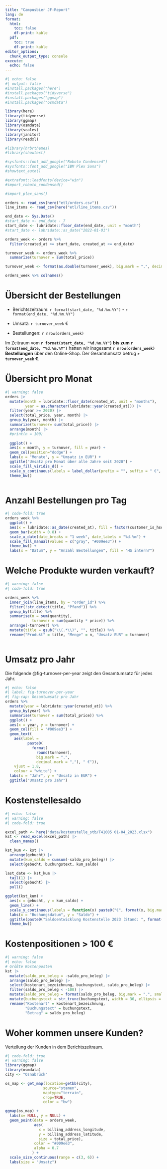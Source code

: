 ```yaml
---
title: "Campusbier JF-Report"
lang: de
format:
  html:
    toc: false
    df-print: kable
  pdf:
    toc: true
    df-print: kable
editor_options: 
  chunk_output_type: console
execute: 
  echo: false
---
```


```r
#| echo: false
#| output: false
#install.packages("here")
#install.packages("tidyverse")
#install.packages("ggmap")
#install.packages("osmdata")

library(here)
library(tidyverse)
library(ggmap)
library(osmdata)
library(scales)
library(janitor)
library(readxl)

#library(hrbrthemes)
#library(showtext)

#sysfonts::font_add_google("Roboto Condensed")
#sysfonts::font_add_google("IBM Plex Sans")
#showtext_auto()

#extrafont::loadfonts(device="win")
#import_roboto_condensed()

#import_plex_sans()

orders <- read_csv(here("etl/orders.csv"))
line_items <- read_csv(here("etl/line_items.csv"))

end_date <- Sys.Date()
#start_date <- end_date - 7
start_date <- lubridate::floor_date(end_date, unit = "month")
#start_date <- lubridate::as_date("2022-01-01")

orders_week <- orders %>% 
  filter(created_at >= start_date, created_at <= end_date)

turnover_week <- orders_week %>% 
  summarize(turnover = sum(total_price))

turnover_week <- format(as.double(turnover_week), big.mark = ".", decimal.mark = ",", nsmall = 2)

orders_week %>% colnames()

```

# Übersicht der Bestellungen

-   Berichtszeitraum: `r format(start_date, "%d.%m.%Y")` - `r format(end_date, "%d.%m.%Y")`

-   Umsatz: `r turnover_week` €

-   Bestellungen: `r nrow(orders_week)`

Im Zeitraum vom **`r format(start_date, "%d.%m.%Y")` bis zum `r format(end_date, "%d.%m.%Y")`** hatten wir insgesamt **`r nrow(orders_week)` Bestellungen** über den Online-Shop. Der Gesamtumsatz betrug **`r turnover_week` €**.

# Übersicht pro Monat

```r
#| warning: false
orders |> 
  mutate(month = lubridate::floor_date(created_at, unit = "months"),
         year = as.character(lubridate::year(created_at))) |> 
  filter(year >= 2020) |> 
  select(total_price, year, month) |> 
  group_by(year, month) |> 
  summarize(turnover= sum(total_price)) |> 
  arrange(month) |> 
  #print(n = 100)
  
  ggplot() +
  aes(x = month, y = turnover, fill = year) +
  geom_col(position="dodge") +
  labs(x = "Monate", y = "Umsatz in EUR") +
  ggtitle("Umsatz pro Monat über alle Jahre seit 2020") +
  scale_fill_viridis_d() +
  scale_y_continuous(labels = label_dollar(prefix = "", suffix = " €", big.mark = ".", decimal.mark = ",")) +
  theme_bw()
  
```

# Anzahl Bestellungen pro Tag

```r
#| code-fold: true
orders_week %>% 
  ggplot() +
  aes(x = lubridate::as_date(created_at), fill = factor(customer_is_hsos)) %>% 
  geom_bar(width = 0.8) +
  scale_x_date(date_breaks = "1 week", date_labels = "%d.%m") +
  scale_fill_manual(values = c("gray", "#009ee3")) +
  theme_bw() +
  labs(x = "Datum", y = "Anzahl Bestellungen", fill = "HS intern?")
```


# Welche Produkte wurden verkauft?

```r
#| warning: false
#| code-fold: true

orders_week %>% 
  inner_join(line_items, by = "order_id") %>% 
  filter(!str_detect(title, "Pfand")) %>% 
  group_by(title) %>% 
  summarise(n = sum(quantity), 
            turnover = sum(quantity * price)) %>% 
  arrange(-turnover) %>% 
  mutate(title = gsub("\\(.*\\)", "", title)) %>% 
  rename("Produkt" = title, "Menge" = n, "Umsatz EUR" = turnover)
  
```

# Umsatz pro Jahr

Die folgende @fig-turnover-per-year zeigt den Gesamtumsatz für jedes Jahr.

```r
#| echo: false
#| label: fig-turnover-per-year
#| fig-cap: Gesamtumsatz pro Jahr
orders %>% 
  mutate(year = lubridate::year(created_at)) %>% 
  group_by(year) %>% 
  summarise(turnover = sum(total_price)) %>% 
  ggplot() +
  aes(x = year, y = turnover) +
  geom_col(fill = "#009ee3") +
  geom_text(
    aes(label =
          paste0(
            format(
              round(turnover),
              big.mark = ".",
              decimal.mark = ","), " €")),
    vjust = 1.8,
    colour = "white") +
  labs(x = "Jahr", y = "Umsatz in EUR") +
  ggtitle("Umsatz pro Jahr")
```

# Kostenstellesaldo

```r
#| echo: false
#| warning: false
#| code-fold: true

excel_path <- here("data/kostenstelle_stb/T41005 01-04_2023.xlsx")
kst <- read_excel(excel_path) |> 
  clean_names()

kst_kum <- kst |> 
  arrange(gebucht) |> 
  mutate(kum_saldo = cumsum(-saldo_pro_beleg)) |> 
  select(gebucht, buchungstext, kum_saldo)

last_date <- kst_kum |> 
  tail(1) |> 
  select(gebucht) |> 
  pull()

ggplot(kst_kum) +
  aes(x = gebucht, y = kum_saldo) +
  geom_line() +
  scale_y_continuous(labels = function(x) paste0("€", format(x, big.mark = ".", decimal.mark = ",", nsmall = 0))) +
  labs(x = "Buchungsdatum", y = "Saldo") +
  ggtitle(paste0("Saldoentwicklung Kostenstelle 2023 (Stand: ", format(last_date, "%d.%m.%Y"), ")")) +
  theme_bw()
```

# Kostenpositionen > 100 €

```r
#| warning: false
#| echo: false
# Größte Kostenposten
kst |> 
  mutate(saldo_pro_beleg = -saldo_pro_beleg) |> 
  arrange(saldo_pro_beleg) |> 
  select(kostenart_bezeichnung, buchungstext, saldo_pro_beleg) |> 
  filter(saldo_pro_beleg < -100) |> 
  mutate(saldo_pro_beleg = format(saldo_pro_beleg, big.mark = ".", small.mark = ",")) |>
  mutate(buchungstext = str_trunc(buchungstext, width = 30, ellipsis = "...")) |> 
  rename("Kostenart" = kostenart_bezeichnung, 
         "Buchungstext" = buchungstext,
         "Betrag" = saldo_pro_beleg)
```


# Woher kommen unsere Kunden?

Verteilung der Kunden in dem Berichtszeitraum.

```r
#| code-fold: true
#| warning: false
library(ggmap)
library(osmdata)
city <- "Osnabrück"

os_map <- get_map(location=getbb(city),
                 source="stamen",
                 maptype="terrain",
                 crop=TRUE,
                 color = "bw")

ggmap(os_map) +
  labs(x= NULL, y = NULL) +
  geom_point(data = orders_week, 
             aes(
               x = billing_address_longitude, 
               y = billing_address_latitude,
               size = total_price),
             color = "#009ee3",
             alpha = 0.7
            ) +
  scale_size_continuous(range = c(3, 6)) +
  labs(size = "Umsatz")

```
